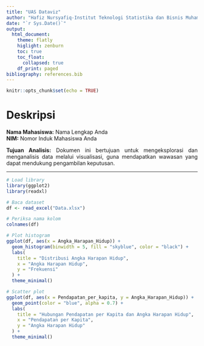```yaml
---
title: "UAS Dataviz"
author: "Hafiz Nursyafiq-Institut Teknologi Statistika dan Bisnis Muhammadiyah"
date: "`r Sys.Date()`"
output: 
  html_document:
    theme: flatly
    higlight: zenburn
    toc: true
    toc_float:
      collapsed: true
    df_print: paged
bibliography: references.bib
---
```


```{=html}
<style>
body{
text-align: justify}
</style>
```
```r
knitr::opts_chunk$set(echo = TRUE)
```


# Deskripsi

**Nama Mahasiswa:** Nama Lengkap Anda  
**NIM:** Nomor Induk Mahasiswa Anda  

**Tujuan Analisis:**
Dokumen ini bertujuan untuk mengeksplorasi dan menganalisis data melalui visualisasi, guna mendapatkan wawasan yang dapat mendukung pengambilan keputusan.

---
```r
# Load library
library(ggplot2)
library(readxl)

# Baca dataset
df <- read_excel("Data.xlsx")

# Periksa nama kolom
colnames(df)

# Plot histogram
ggplot(df, aes(x = Angka_Harapan_Hidup)) +
  geom_histogram(binwidth = 5, fill = "skyblue", color = "black") +
  labs(
    title = "Distribusi Angka Harapan Hidup",
    x = "Angka Harapan Hidup",
    y = "Frekuensi"
  ) +
  theme_minimal()

```

```r
# Scatter plot
ggplot(df, aes(x = Pendapatan_per_kapita, y = Angka_Harapan_Hidup)) +
  geom_point(color = "blue", alpha = 0.7) +
  labs(
    title = "Hubungan Pendapatan per Kapita dan Angka Harapan Hidup",
    x = "Pendapatan per Kapita",
    y = "Angka Harapan Hidup"
  ) +
  theme_minimal()

```





